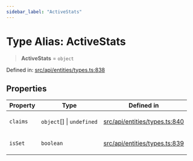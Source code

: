 ```yaml
---
sidebar_label: "ActiveStats"
---
```


# Type Alias: ActiveStats

> **ActiveStats** = `object`

Defined in: [src/api/entities/types.ts:838](https://github.com/PolymeshAssociation/polymesh-sdk/blob/bee6a2fe7a8ce5db42a6982e793782182cde2153/src/api/entities/types.ts#L838)

## Properties

<table>
<thead>
<tr>
<th>Property</th>
<th>Type</th>
<th>Defined in</th>
</tr>
</thead>
<tbody>
<tr>
<td>

<a id="claims"></a> `claims`

</td>
<td>

`object`[] \| `undefined`

</td>
<td>

[src/api/entities/types.ts:840](https://github.com/PolymeshAssociation/polymesh-sdk/blob/bee6a2fe7a8ce5db42a6982e793782182cde2153/src/api/entities/types.ts#L840)

</td>
</tr>
<tr>
<td>

<a id="isset"></a> `isSet`

</td>
<td>

`boolean`

</td>
<td>

[src/api/entities/types.ts:839](https://github.com/PolymeshAssociation/polymesh-sdk/blob/bee6a2fe7a8ce5db42a6982e793782182cde2153/src/api/entities/types.ts#L839)

</td>
</tr>
</tbody>
</table>
